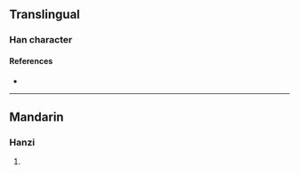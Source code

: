 {{character info/new}}
==Translingual==

===Han character===
{{Han char|rn=86|rad=火|as=09|sn=13|four=94856|canj=FTLJ|ids=⿰火革}}

====References====
* {{Han ref|kx=0675.220|dkj=19169|hdz=32215.020|uh=7142|ud=28994|bh=DE77|bd=56951}}

----

==Mandarin==

===Hanzi===
{{cmn-hanzi|pin=[[hè]] ([[he4]]), [[xià]] ([[xia4]])|wg=ho<sup>4</sup>, hsia<sup>4</sup>}}

# {{rfdef|cmn|sort=火09}}